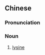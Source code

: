 {{also|赖氨酸}}
==Chinese==
{{zh-forms|s=赖氨酸}}

===Pronunciation===
{{zh-pron
|m=lài'ānsuān
|cat=n
}}

===Noun===
{{zh-noun}}

# [[lysine]]